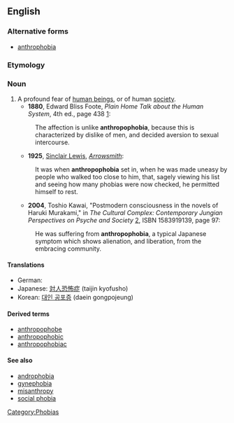 ==English==

===Alternative forms===
*[[anthrophobia]]

===Etymology===

{{prefix|anthropo|-phobia}}

===Noun===
{{en-noun|-}}

#  A profound fear of [[human being]]s, or of human [[society]].
#*'''1880''', Edward Bliss Foote, ''Plain Home Talk about the Human System'', 4th ed., page 438 [http://books.google.com/books?id=3lUGmEf6bR0C&q=%22unlike+anthropophobia%22&pgis=1]:
#:The affection is unlike '''anthropophobia''', because this is characterized by dislike of men, and decided aversion to sexual intercourse.
#*'''1925''', [[w:Sinclair Lewis|Sinclair Lewis]], ''[[w:Arrowsmith (novel)|Arrowsmith]]'':
#:It was when '''anthropophobia''' set in, when he was made uneasy by people who walked too close to him, that, sagely viewing his list and seeing how many phobias were now checked, he permitted himself to rest.
#*'''2004''', Toshio Kawai, "Postmodern consciousness in the novels of Haruki Murakami," in ''The Cultural Complex: Contemporary Jungian Perspectives on Psyche and Society'' [http://books.google.com/books?id=CECzJNxyfocC], ISBN 1583919139, page 97:
#:He was suffering from '''anthropophobia''', a typical Japanese symptom which shows alienation, and liberation, from the embracing community.

====Translations====
{{trans-top|fear of human beings}}
* German: {{t+|de|Anthropophobie|f}}
* Japanese: [[対人恐怖症]] (taijin kyofusho)
* Korean: [[대인 공포증]] (daein gongpojeung)
{{trans-bottom}}

====Derived terms====
*[[anthropophobe]]
*[[anthropophobic]]
*[[anthropophobiac]]

====See also====
*[[androphobia]]
*[[gynephobia]]
*[[misanthropy]]
*[[social phobia]]

[[Category:Phobias]]